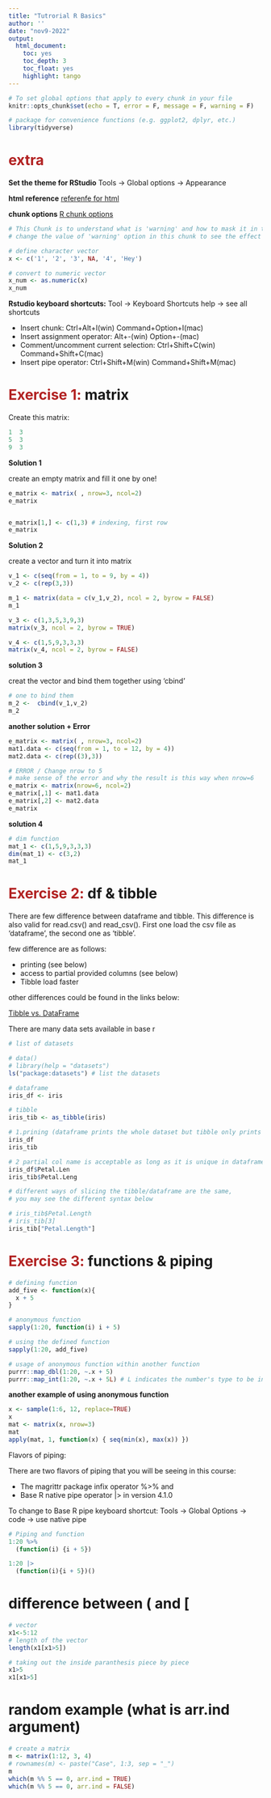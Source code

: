```yaml
---
title: "Tutrorial R Basics"
author: ''
date: "nov9-2022"
output:
  html_document:
    toc: yes
    toc_depth: 3
    toc_float: yes
    highlight: tango
---
```


```r

# To set global options that apply to every chunk in your file
knitr::opts_chunk$set(echo = T, error = F, message = F, warning = F)

```

```r

# package for convenience functions (e.g. ggplot2, dplyr, etc.)
library(tidyverse)

```

# <span style = "color:firebrick">extra</span>

**Set the theme for RStudio**  Tools → Global options → Appearance

**html reference** [referenfe for html](https://bookdown.org/yihui/rmarkdown/html-document.html)

**chunk options** [R chunk options](https://rmarkdown.rstudio.com/lesson-3.html)

```r
# This Chunk is to understand what is 'warning' and how to mask it in the html knitted file
# change the value of 'warning' option in this chunk to see the effect

# define character vector
x <- c('1', '2', '3', NA, '4', 'Hey')

# convert to numeric vector
x_num <- as.numeric(x)
x_num
```

**Rstudio keyboard shortcuts:** Tool → Keyboard Shortcuts help → see all shortcuts 

- Insert chunk:	Ctrl+Alt+I(win) Command+Option+I(mac)
- Insert assignment operator: 	Alt+-(win) Option+-(mac)
- Comment/uncomment current selection: 	Ctrl+Shift+C(win) 	Command+Shift+C(mac)
- Insert pipe operator: Ctrl+Shift+M(win) 	Command+Shift+M(mac)


# <span style = "color:firebrick">Exercise 1:</span> matrix

Create this matrix:

```r

1  3
5  3
9  3

```

**Solution 1**

create an empty matrix and fill it one by one! 
```r
e_matrix <- matrix( , nrow=3, ncol=2)
e_matrix


e_matrix[1,] <- c(1,3) # indexing, first row 
e_matrix

```

**Solution 2**

create a vector and turn it into matrix 
```r
v_1 <- c(seq(from = 1, to = 9, by = 4))
v_2 <- c(rep(3,3))

m_1 <- matrix(data = c(v_1,v_2), ncol = 2, byrow = FALSE)
m_1

```

```r
v_3 <- c(1,3,5,3,9,3)
matrix(v_3, ncol = 2, byrow = TRUE)
```
```r
v_4 <- c(1,5,9,3,3,3)
matrix(v_4, ncol = 2, byrow = FALSE)
```

**solution 3**

creat the vector and bind them together using 'cbind'
```r
# one to bind them 
m_2 <-  cbind(v_1,v_2)
m_2

```

**another solution + Error**

```r
e_matrix <- matrix( , nrow=3, ncol=2)
mat1.data <- c(seq(from = 1, to = 12, by = 4))
mat2.data <- c(rep((3),3))

# ERROR / Change nrow to 5
# make sense of the error and why the result is this way when nrow=6
e_matrix <- matrix(nrow=6, ncol=2) 
e_matrix[,1] <- mat1.data
e_matrix[,2] <- mat2.data
e_matrix
```

**solution 4**

```r
# dim function
mat_1 <- c(1,5,9,3,3,3) 
dim(mat_1) <- c(3,2)
mat_1
```

# <span style = "color:firebrick">Exercise 2:</span> df & tibble
There are few difference between dataframe and tibble. This difference is also valid for read.csv() and read_csv(). First one load the csv file as 'dataframe', the second one as 'tibble'.

few difference are as follows:

* printing (see below)
* access to partial provided columns (see below)
* Tibble load faster

other differences could be found in the links below:

[Tibble vs. DataFrame](https://jtr13.github.io/cc21fall1/tibble-vs.-dataframe.html)

There are many data sets available in base r 

```r
# list of datasets 

# data()
# library(help = "datasets")
ls("package:datasets") # list the datasets
```

```r
# dataframe
iris_df <- iris

# tibble
iris_tib <- as_tibble(iris)

```

```r
# 1.prining (dataframe prints the whole dataset but tibble only prints the top10)
iris_df
iris_tib
```

```r
# 2 partial col name is acceptable as long as it is unique in dataframe but tibble....
iris_df$Petal.Len
iris_tib$Petal.Leng
```

```r
# different ways of slicing the tibble/dataframe are the same,
# you may see the different syntax below

# iris_tib$Petal.Length
# iris_tib[3]
iris_tib["Petal.Length"] 

```


# <span style = "color:firebrick">Exercise 3:</span> functions & piping 
```r
# defining function
add_five <- function(x){
  x + 5
}

# anonymous function
sapply(1:20, function(i) i + 5)

# using the defined function
sapply(1:20, add_five)

# usage of anonymous function within another function
purrr::map_dbl(1:20, ~.x + 5)
purrr::map_int(1:20, ~.x + 5L) # L indicates the number's type to be integer 

```

**another example of using anonymous function**
```r
x <- sample(1:6, 12, replace=TRUE)
x
mat <- matrix(x, nrow=3)
mat
apply(mat, 1, function(x) { seq(min(x), max(x)) })
```

Flavors of piping:

There are two flavors of piping that you will be seeing in this course:

- The magrittr package infix operator %>% and 
- Base R native pipe operator |> in version 4.1.0

To change to Base R pipe keyboard shortcut:
Tools → Global Options → code → use native pipe

```r
# Piping and function
1:20 %>% 
  (function(i) {i + 5})

1:20 |>
  (function(i){i + 5})()
```


# difference between ( and [ 

```r
# vector
x1<-5:12
# length of the vector
length(x1[x1>5]) 

# taking out the inside paranthesis piece by piece 
x1>5 
x1[x1>5] 
```

# random example (what is arr.ind argument)
```r
# create a matrix
m <- matrix(1:12, 3, 4)
# rownames(m) <- paste("Case", 1:3, sep = "_")
m
which(m %% 5 == 0, arr.ind = TRUE)
which(m %% 5 == 0, arr.ind = FALSE)
```




